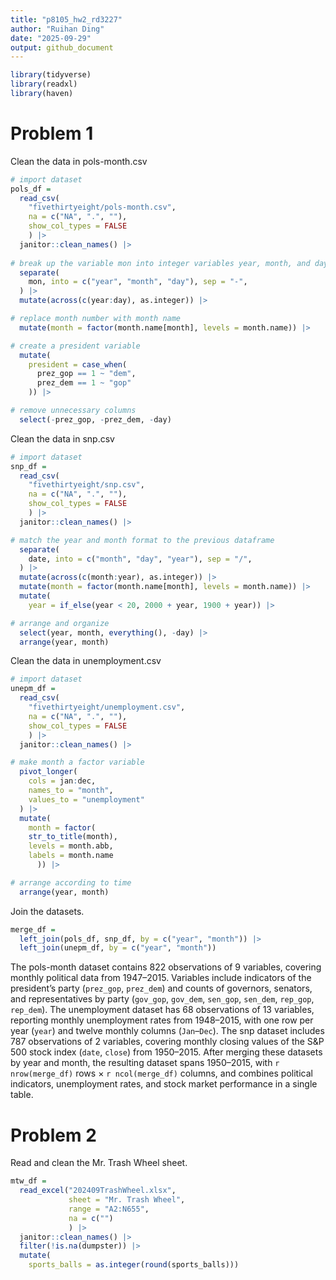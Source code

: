 ```yaml
---
title: "p8105_hw2_rd3227"
author: "Ruihan Ding"
date: "2025-09-29"
output: github_document
---
```


```r
library(tidyverse)
library(readxl)
library(haven)
```

# Problem 1

Clean the data in pols-month.csv

```r
# import dataset
pols_df = 
  read_csv(
    "fivethirtyeight/pols-month.csv", 
    na = c("NA", ".", ""), 
    show_col_types = FALSE
    ) |> 
  janitor::clean_names() |> 
  
# break up the variable mon into integer variables year, month, and day
  separate(
    mon, into = c("year", "month", "day"), sep = "-",
  ) |> 
  mutate(across(c(year:day), as.integer)) |> 

# replace month number with month name
  mutate(month = factor(month.name[month], levels = month.name)) |> 

# create a president variable
  mutate(
    president = case_when(
      prez_gop == 1 ~ "dem",
      prez_dem == 1 ~ "gop"
    )) |> 

# remove unnecessary columns
  select(-prez_gop, -prez_dem, -day)

```

Clean the data in snp.csv

```r
# import dataset
snp_df = 
  read_csv(
    "fivethirtyeight/snp.csv", 
    na = c("NA", ".", ""),
    show_col_types = FALSE
    ) |> 
  janitor::clean_names() |> 

# match the year and month format to the previous dataframe
  separate(
    date, into = c("month", "day", "year"), sep = "/",
  ) |> 
  mutate(across(c(month:year), as.integer)) |> 
  mutate(month = factor(month.name[month], levels = month.name)) |> 
  mutate(
    year = if_else(year < 20, 2000 + year, 1900 + year)) |> 

# arrange and organize
  select(year, month, everything(), -day) |> 
  arrange(year, month)

```

Clean the data in unemployment.csv

```r
# import dataset
unepm_df = 
  read_csv(
    "fivethirtyeight/unemployment.csv", 
    na = c("NA", ".", ""),
    show_col_types = FALSE
    ) |> 
  janitor::clean_names() |> 

# make month a factor variable
  pivot_longer(
    cols = jan:dec,
    names_to = "month",
    values_to = "unemployment"
  ) |> 
  mutate(
    month = factor(
    str_to_title(month), 
    levels = month.abb,
    labels = month.name
      )) |> 

# arrange according to time
  arrange(year, month) 

```

Join the datasets.

```r
merge_df = 
  left_join(pols_df, snp_df, by = c("year", "month")) |> 
  left_join(unepm_df, by = c("year", "month"))

```

The pols-month dataset contains 822 observations of 9 variables, covering monthly political data from 1947–2015. Variables include indicators of the president’s party (`prez_gop`, `prez_dem`) and counts of governors, senators, and representatives by party (`gov_gop`, `gov_dem`, `sen_gop`, `sen_dem`, `rep_gop`, `rep_dem`). The unemployment dataset has 68 observations of 13 variables, reporting monthly unemployment rates from 1948–2015, with one row per year (`year`) and twelve monthly columns (`Jan`–`Dec`). The snp dataset includes 787 observations of 2 variables, covering monthly closing values of the S&P 500 stock index (`date`, `close`) from 1950–2015. After merging these datasets by year and month, the resulting dataset spans 1950–2015, with `r nrow(merge_df)` rows × `r ncol(merge_df)` columns, and combines political indicators, unemployment rates, and stock market performance in a single table.

# Problem 2

Read and clean the Mr. Trash Wheel sheet.

```r
mtw_df = 
  read_excel("202409TrashWheel.xlsx", 
             sheet = "Mr. Trash Wheel", 
             range = "A2:N655", 
             na = c("")
             ) |> 
  janitor::clean_names() |> 
  filter(!is.na(dumpster)) |> 
  mutate(
    sports_balls = as.integer(round(sports_balls)))

```










